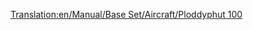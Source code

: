 [[Translation:en/Manual/Base Set/Aircraft/Ploddyphut 100]]

{{en/Manual/Base Set/Aircraft/Aircraft|Name=Ploddyphut 100
|Image=[[File:en/Manual/Base Set/Aircraft/Ploddyphut100.png|Ploddyphut 100]]
|Cost=£35,546 ($71,092)
|Speed=473 kph (296 MPH)
|Annual=£3,187
|Designed=1945
|Lifespan=20 years
|Capacity=25 passengers, 5 bags of mail
|Description=Toyland Version of the [[en/Manual/Base Set/Aircraft/Sampson U52|Sampson U52/Junkers J52]]. The first aircraft available in the Toyland climate.
|Real-life=Fictional
}}
